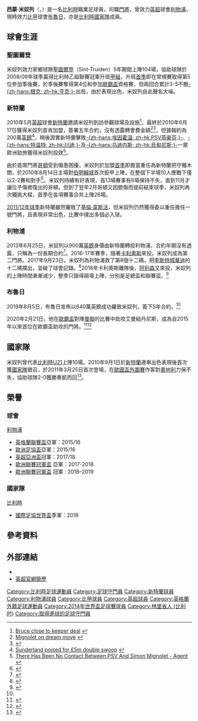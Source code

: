 {{noteTA|G1=Football|G2=EPL|G3=liverpoolfc|G4=uefa
|T=zh-hans:西蒙·米尼奥莱; zh-tw:西蒙·米尼奧萊; zh-hk:西蒙·米奴列;
|1=zh-hans:米尼奥莱; zh-tw:米尼奧萊; zh-hk:米奴列;
|2=zh-hans:戈登; zh-hk:哥頓;
|3=zh-hans:韦斯特伍德; zh-hk:韋斯活特;
}}
{{Infobox football biography 2
| playername          = 西蒙·米奴列<br />''Simon Mignolet''
| image               = Simon Mignolet 2018.jpg
| caption             = 
| fullname            = Simon Mignolet
| dateofbirth         = {{Birth date and age|1988|3|6|df=y}}
| cityofbirth         = [[圣特雷登|圣特雷登]]
| countryofbirth      = {{BEL}}
| height              = {{height|meters=1.93}} <ref>{{cite web | language = en | url = http://www.premierleague.com/page/PlayerProfile/0,,12306~51758,00.html | title = Premier League Player Profile | accessdate = 24 March 2011 | publisher = [[英超|''Premier League'']] | archive-date = 2012-10-01 | archive-url = https://web.archive.org/web/20121001062010/http://www.premierleague.com/page/PlayerProfile/0,,12306~51758,00.html | dead-url = no }}</ref>
| position            = [[門將|門將]]
| currentclub         = [[皇家布魯日足球會|布魯日]]
| clubnumber          = 22
| youthyears1         = 2004−2005
| youthclubs1         = [[皇家聖圖爾登足球會|聖圖爾登]]
| years1              = 2005−2010
| clubs1              = [[皇家聖圖爾登足球會|聖圖爾登]]
| caps1               = 100
| goals1              = 1
| years2              = 2010−2013
| clubs2              = [[桑德兰足球俱乐部|新特蘭]]
| caps2               = 90
| goals2              = 0
| years3              = 2013−2019
| clubs3              = [[利物浦足球俱乐部|利物浦]]
| caps3               = 155
| goals3              = 0
| years4              = 2019−
| clubs4              = [[皇家布魯日足球會|布魯日]]
| caps4               = 71
| goals4              = 0
| totalcaps           = 
| totalgoals          = 
| nationalyears1      = 2003
| nationalteam1       = 比利時U16
| nationalcaps1       = 1
| nationalgoals1      = 0
| nationalyears2      = 2004
| nationalteam2       = [[w:en:Belgium_national_under-17_football_team|比利時U17]]
| nationalcaps2       = 2
| nationalgoals2      = 0
| nationalyears3      = 2005−2006
| nationalteam3       = 比利時U18
| nationalcaps3       = 11
| nationalgoals3      = 0
| nationalyears4      = 2006−2007
| nationalteam4       = [[比利時19歲以下國家足球隊|比利時U19]]
| nationalcaps4       = 3
| nationalgoals4      = 0
| nationalyears5      = 2009
| nationalteam5       = 比利時U20
| nationalcaps5       = 1
| nationalgoals5      = 0
| nationalyears6      = 2008−2010
| nationalteam6       = [[比利時21歲以下國家足球隊|比利時U21]]
| nationalcaps6       = 10
| nationalgoals6      = 0
| nationalyears7      = 2011−
| nationalteam7       = [[比利時國家足球隊|比利時]]
| nationalcaps7       = 31
| nationalgoals7      = 0
| medaltemplates = 
{{Medal|Sport|男子[[足球|足球]]}}
{{Medal|Country|{{fb|BEL}}}}
{{Medal|Comp|[[國際足協世界盃|國際足協世界盃]]}}
{{Medal|3rd|[[2018年國際足協世界盃|2018 俄羅斯]]|}}
| club-update         = 2021年9月10日
| nationalteam-update = 2021年6月3日
}}
{{中文譯名
| english    ='''Mignolet'''
| cantonese  = 米奴列<br />米洛列特<small>（[[now_sport|now sport]],[[Goal.com|Goal.com]]）</small>
|}}

'''西蒙·米奴列'''（{{lang-en|'''Simon Mignolet'''}}，{{bd|1988年|3月6日|catIdx=Mignolet, Simon}}）是一名[[比利時|比利時]]職業足球員，司職[[門將|門將]]，曾效力[[英超|英超]]球會[[利物浦足球俱乐部|利物浦]]，現時效力[[比利時甲組聯賽A|比甲]]球會[[皇家布魯日足球會|布魯日]]，亦是[[比利時國家足球隊|比利時國家隊]]成員。

== 球會生涯 ==
===聖圖爾登===
米奴列效力家鄉球隊[[皇家聖圖爾登足球會|聖圖爾登]]（Sint-Truiden）5年期間上陣104場，協助球隊於2008/09年球季贏得比利時乙組聯賽冠軍升班[[比利時足球甲級聯賽|甲組]]，升班[[比利时足球甲级联赛2009–2010赛季|首季]]即在常規賽取得第5位參加季後賽，於季後賽奪得第4位和參加[[2010/11賽季歐洲聯賽|歐霸盃]]資格賽，但兩回合累計3-5不敵[[KRC亨克|-{zh-hans:根克; zh-hk:亨克;}-]]出局，由於表現出色，米奴列自此聲名大噪。

===新特蘭===
2010年5月[[英超|英超]]球會[[桑德兰足球俱乐部|新特蘭]]邀請米奴列到訪參觀球場及設施<ref>[http://www.eatsleepsport.com/sunderland/bruce-close-to-keeper-deal-1065467.html Bruce close to keeper deal] {{Wayback|url=http://www.eatsleepsport.com/sunderland/bruce-close-to-keeper-deal-1065467.html |date=20120224232117 }}{{en}}</ref>，最終於2010年6月17日獲得米奴列首肯加盟，簽署五年合約，沒有透露轉會費金額<ref>[http://www.safc.com/news/20100617/mignolet-on-dream-move_2256213_2073163 Mignolet on dream move] {{Wayback|url=http://www.safc.com/news/20100617/mignolet-on-dream-move_2256213_2073163 |date=20100619141456 }}{{en}}</ref><ref>{{cite news |language=en |url=http://news.bbc.co.uk/sport2/hi/football/teams/s/sunderland/8746398.stm |title=Sunderland sign keeper Mignolet |publisher=''[[BBC_Sport|BBC Sport]]'' |date=2010-06-17 |accessdate=2011-09-12 |archive-date=2016-03-06 |archive-url=https://web.archive.org/web/20160306232217/http://news.bbc.co.uk/sport2/hi/football/teams/s/sunderland/8746398.stm |dead-url=no }}</ref>，但據報約為200萬[[英鎊|英鎊]]<ref>[http://www.tribalfootball.com/sunderland-poised-%C2%A35m-double-swoop-898731 Sunderland poised for £5m double swoop] {{Wayback|url=http://www.tribalfootball.com/sunderland-poised-%C2%A35m-double-swoop-898731 |date=20100614203356 }}{{en}}</ref>，稍後證實新特蘭擊敗[[PSV燕豪芬|-{zh-hans:埃因霍温; zh-hk:PSV燕豪芬;}-]]、[[特温特足球俱乐部|-{zh-hans:特温特; zh-hk:川迪;}-]]及[[烏迪內斯足球俱樂部|-{zh-hans:乌迪内斯; zh-hk:烏甸尼斯;}-]]一眾歐洲勁旅獲得米奴列投效<ref>[http://www.goal.com/en/news/462/netherlands/2010/03/29/1854728/there-has-been-no-contact-between-psv-and-simon-mignolet There Has Been No Contact Between PSV And Simon Mignolet - Agent] {{Wayback|url=http://www.goal.com/en/news/462/netherlands/2010/03/29/1854728/there-has-been-no-contact-between-psv-and-simon-mignolet |date=20210421033947 }}{{en}}</ref>。

由於首席門將[[克莱格·戈登|哥頓]]受到傷患困擾，米奴列於加盟[[2010年至2011年英格蘭超級聯賽|首季]]即擔當重任為新特蘭把守獨木關，於2010年8月14日主場對[[伯明翰足球會|伯明翰城]]首次扳甲上陣，在整個下半場10人應戰下僅以2-2賽和對手<ref>{{cite news |language=en |url=http://news.bbc.co.uk/sport2/hi/football/eng_prem/8901729.stm |title=Sunderland 2-2 Birmingham |publisher=''[[BBC_Sport|BBC Sport]]'' |date=2010-08-14 |accessdate=2011-09-12 |archive-date=2020-11-16 |archive-url=https://web.archive.org/web/20201116034104/http://news.bbc.co.uk/sport2/hi/football/eng_prem/8901729.stm |dead-url=no }}</ref>。米奴列持續有好表現，首13場賽事有6場保持不失，直到11月才讓位予傷癒復出的哥頓。但到了翌年2月哥頓又因膝傷而提前結束球季，米奴列再次獨挑大樑，首季在各項賽事合共上陣26場。

[[2011年至2012年英格蘭超級聯賽|2011/12年球季]]新特蘭雖然羅致了[[基兰·韦斯特伍德|基倫·韋斯活]]，但米奴列仍然獲得委以重任擔任一號門將，且表現非常出色，比賽中撲出多個必入球。

===利物浦===
2013年6月25日，米奴列以900萬[[英鎊|英鎊]]身價由新特蘭轉投利物浦，合約年期沒有透露，只稱為一份長期合約<ref>{{cite news |language=en |url=http://www.bbc.co.uk/sport/0/football/23011973 |title=Simon Mignolet: Liverpool sign Sunderland keeper for £9m |publisher=''[[BBC_Sport|BBC Sport]]'' |date=2013-06-25 |accessdate=2013-06-27 |archive-date=2013-07-18 |archive-url=https://web.archive.org/web/20130718174433/http://www.bbc.co.uk/sport/0/football/23011973 |dead-url=no }}</ref>。2016-17年賽季，隨著[[洛里斯·卡利奧斯|卡利奧斯]]來投，米奴列成為第二門將。2017年9月23日，米奴列為利物浦救了第8個十二碼，把[[李斯特城足球會|李斯特城]][[占美華迪|華迪]]的十二碼撲出，並破了球會記錄。<ref>{{Cite news|url=http://www.espnfc.com/club/liverpool/364/blog/post/3212833/penalty-specialist-simon-mignolets-eight-spot-kick-saves-for-liverpool|title=Penalty specialist Simon Mignolet's eight spot kick saves for Liverpool|work=ESPNFC.com|access-date=2017-09-25|archive-date=2020-02-10|archive-url=https://web.archive.org/web/20200210112552/http://www.espnfc.com/club/liverpool/364/blog/post/3212833/penalty-specialist-simon-mignolets-eight-spot-kick-saves-for-liverpool|dead-url=no}}</ref>2018年卡利奧斯離隊後，[[阿利森·拉姆西斯·贝克尔|阿利森]]又來投，米奴列的上陣時間漸漸減少，整季只錄得兩場上陣，分別是足總盃和聯賽盃。<ref name="轉會布魯日">{{cite news |title=【英超】米洛列特終結6年利物浦生涯 6100萬返比利時投布魯日 |url=https://www.hk01.com/%E5%8D%B3%E6%99%82%E9%AB%94%E8%82%B2/360125/%E8%8B%B1%E8%B6%85-%E7%B1%B3%E6%B4%9B%E5%88%97%E7%89%B9%E7%B5%82%E7%B5%906%E5%B9%B4%E5%88%A9%E7%89%A9%E6%B5%A6%E7%94%9F%E6%B6%AF-6100%E8%90%AC%E8%BF%94%E6%AF%94%E5%88%A9%E6%99%82%E6%8A%95%E5%B8%83%E9%AD%AF%E6%97%A5 |work=香港01 |date=2019-08-05 |language=zh-HK |accessdate=2020-02-21 |archive-date=2020-12-22 |archive-url=https://web.archive.org/web/20201222045233/https://www.hk01.com/%E5%8D%B3%E6%99%82%E9%AB%94%E8%82%B2/360125/%E8%8B%B1%E8%B6%85-%E7%B1%B3%E6%B4%9B%E5%88%97%E7%89%B9%E7%B5%82%E7%B5%906%E5%B9%B4%E5%88%A9%E7%89%A9%E6%B5%A6%E7%94%9F%E6%B6%AF-6100%E8%90%AC%E8%BF%94%E6%AF%94%E5%88%A9%E6%99%82%E6%8A%95%E5%B8%83%E9%AD%AF%E6%97%A5 |dead-url=no }}</ref>

=== 布魯日 ===
2019年8月5日，布魯日宣佈以640萬英鎊成功羅致米奴列，簽下5年合約。<ref name="轉會布魯日" />

2020年2月21日，他在[[歐霸盃|歐霸盃]]對陣[[曼聯|曼聯]]的比賽中助攻艾曼紐丹尼斯，成為自2015年以來首位在歐霸盃助攻的門將。<ref>{{cite news |title=【歐霸】曼聯取重要作客入球1：1和布魯日 馬迪爾勤力有回報 |url=https://www.hk01.com/%E5%8D%B3%E6%99%82%E9%AB%94%E8%82%B2/437690/%E6%AD%90%E9%9C%B8-%E6%9B%BC%E8%81%AF%E5%8F%96%E9%87%8D%E8%A6%81%E4%BD%9C%E5%AE%A2%E5%85%A5%E7%90%831-1%E5%92%8C%E5%B8%83%E9%AD%AF%E6%97%A5-%E9%A6%AC%E8%BF%AA%E7%88%BE%E5%8B%A4%E5%8A%9B%E6%9C%89%E5%9B%9E%E5%A0%B1 |work=香港01 |date=2020-02-21 |language=zh-HK |accessdate=2020-02-21 |archive-date=2021-01-28 |archive-url=https://web.archive.org/web/20210128092026/https://www.hk01.com/%E5%8D%B3%E6%99%82%E9%AB%94%E8%82%B2/437690/%E6%AD%90%E9%9C%B8-%E6%9B%BC%E8%81%AF%E5%8F%96%E9%87%8D%E8%A6%81%E4%BD%9C%E5%AE%A2%E5%85%A5%E7%90%831-1%E5%92%8C%E5%B8%83%E9%AD%AF%E6%97%A5-%E9%A6%AC%E8%BF%AA%E7%88%BE%E5%8B%A4%E5%8A%9B%E6%9C%89%E5%9B%9E%E5%A0%B1 |dead-url=no }}</ref><ref>{{cite news |last1=Kay |first1=Dan |title=Simon Mignolet achieves European feat against Manchester United |url=https://www.liverpoolecho.co.uk/sport/football/football-news/mignolet-manchester-united-europa-league-17786396 |work=liverpoolecho |date=2020-02-20 |accessdate=2020-02-21 |archive-date=2020-12-22 |archive-url=https://web.archive.org/web/20201222023144/https://www.liverpoolecho.co.uk/sport/football/football-news/mignolet-manchester-united-europa-league-17786396 |dead-url=no }}</ref>

== 國家隊 ==
米奴列曾代表[[比利時21歲以下國家足球隊|比利時U21]]上陣10場。2010年9月1日於[[桑德兰足球俱乐部|新特蘭]]連串出色表現後首次獲[[比利時國家足球隊|國家隊]]徵召，於2011年3月25日首次登場，在[[2012年歐洲國家盃外圍賽A組|歐國盃外圍賽]]作客對[[奧地利國家足球隊|奧地利]]力保不失，協助球隊2-0獲勝奏凱而回<ref>{{cite news |language=en |url=http://soccernet.espn.go.com/report?id=299388&cc=4716 |title=Boost for Belgium |publisher=[[ESPN|ESPN]]soccernet |date=2011-03-25 |accessdate=2011-09-12}}</ref>。

== 榮譽 ==
===球會===
;{{flagicon|ENG}} [[利物浦|利物浦]]
* [[英格蘭聯賽盃|英格蘭聯賽盃]]亞軍：2015/16
* [[歐洲足協盃|歐洲足協盃]]亞軍：2015/16
* [[英超亞洲盃|英超亞洲盃]]冠軍：2017/18
* [[歐洲聯賽冠軍盃|歐洲聯賽冠軍盃]] 亞軍：2017-2018
* [[歐洲聯賽冠軍盃|歐洲聯賽冠軍盃]] 冠軍 : 2018–2019

===國家隊===
;{{flagicon|BEL}} [[比利時國家足球隊|比利時]]
* [[國際足協世界盃|國際足協世界盃]]季軍：2018

== 參考資料 ==
{{reflist}}

== 外部連結 ==
* {{soccerbase|54991|西蒙·米奴列}}
* [http://www.premierleague.com/page/PlayerProfile/0,,12306~51758,00.html 英超官網簡歷] {{Wayback|url=http://www.premierleague.com/page/PlayerProfile/0,,12306~51758,00.html |date=20121001062010 }}

{{Navboxes colour
|title = 比利時參賽名單
|bg = #D4071A
|fg = #FFCE4A
|bordercolor = Black
|list1 =
{{2014年世界杯足球赛比利时参赛名单}}
{{2016年歐洲國家盃比利時參賽名單}}
{{2018年世界盃足球賽比利時參賽名單}}
{{2020年欧洲足球锦标赛比利时参赛名单}}
}}

{{DEFAULTSORT:Mignolet, Simon}}
[[Category:比利時足球運動員|Category:比利時足球運動員]]
[[Category:足球守門員|Category:足球守門員]]
[[Category:新特蘭球員|Category:新特蘭球員]]
[[Category:利物浦球員|Category:利物浦球員]]
[[Category:比甲球員|Category:比甲球員]]
[[Category:英超球員|Category:英超球員]]
[[Category:英格蘭外籍足球運動員|Category:英格蘭外籍足球運動員]]
[[Category:2014年世界盃足球賽球員|Category:2014年世界盃足球賽球員]]
[[Category:林堡省人_(比利时)|Category:林堡省人 (比利时)]]
[[Category:取得進球的足球守門員|Category:取得進球的足球守門員]]